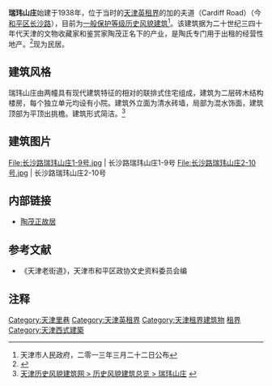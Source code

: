 {{天津历史风貌建筑|
省区市 = 天津市 |
名称 = 瑞玮山庄 |
图片 = [[File:长沙路瑞玮山庄1-9号.jpg|200px]] |
编号 = 0130463<br />0130464 |
等级 = 一般保护 |
时代 = 1938年|
所在 = [[天津市|天津市]][[和平区_(天津市)|和平区]] |
公布 = 2013年3月22日 |
}}

'''瑞玮山庄'''始建于1938年，位于当时的[[天津英租界|天津英租界]]的加的夫道（Cardiff Road）（今[[和平区_(天津市)|和平区]][[长沙路_(天津)|长沙路]]），目前为[[天津历史风貌建筑|一般保护等级历史风貌建筑]]<ref>天津市人民政府，二零一三年三月二十二日公布</ref>。该建筑据为二十世纪三四十年代天津的文物收藏家和鉴赏家陶茂正名下的产业，是陶氏专门用于出租的经营性地产。<ref>{{Cite web |url=http://www.tianjinwe.com/tianjin/tjw/201006/t20100607_968732.html |title=陶茂正身世猜想 |access-date=2014-02-21 |archive-date=2012-10-31 |archive-url=https://web.archive.org/web/20121031095624/http://www.tianjinwe.com/tianjin/tjw/201006/t20100607_968732.html |dead-url=no }}</ref>现为民居。

== 建筑风格 ==
瑞玮山庄由两幢具有现代建筑特征的相对的联排式住宅组成，建筑为二层砖木结构楼房，每个独立单元均设有小院。建筑外立面为清水砖墙，局部为混水饰面，建筑顶部为平顶出挑檐。建筑形式简洁。<ref>[http://www.fmjz.cn/Lists/1/DispForm.aspx?ID=218 天津历史风貌建筑网 > 历史风貌建筑总览 > 瑞玮山庄] {{webarchive|url=https://web.archive.org/web/20140203211756/http://www.fmjz.cn/Lists/1/DispForm.aspx?ID=218 |date=2014-02-03 }}</ref>

== 建筑图片 ==
<gallery>  
File:长沙路瑞玮山庄1-9号.jpg | 长沙路瑞玮山庄1-9号
File:长沙路瑞玮山庄2-10号.jpg | 长沙路瑞玮山庄2-10号
</gallery>

== 内部链接 ==
* [[陶茂正故居|陶茂正故居]]

== 参考文献 ==
*《天津老街道》，天津市和平区政协文史资料委员会编

== 注释 ==
<div class="references-small">
<references></references>
</div>

{{天津近代历史文化专题}}

[[Category:天津里巷|Category:天津里巷]]
[[Category:天津英租界|Category:天津英租界]]
[[Category:天津租界建筑物|Category:天津租界建筑物]]
[[Category:中国近代建筑|租界]]
[[Category:天津西式建築|Category:天津西式建築]]